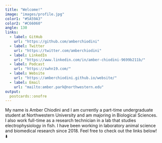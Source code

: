 ```yaml
---
title: "Welcome!"
image: "images/profile.jpg"
color1: "#5A59A3"
color2: "#C66060"
angle: 130
links:
  - label: GitHub
    url: "https://github.com/amberchiodini"
  - label: Twitter
    url: "https://twitter.com/amberchiodini"
  - label: LinkedIn
    url: "https://www.linkedin.com/in/amber-chiodini-9699b211b/"
  - label: Podcast
    url: "https://swhn19.com/"
  - label: Website
    url: "https://amberchiodini.github.io/website/"
  - label: Email
    url: "mailto:amber.park@northwestern.edu"
output:
  postcards::onofre
---
```

 
My name is Amber Chiodini and I am currently a part-time undergraduate student at Northwestern University and am majoring in Biological Sciences. I also work full-time as a research technician in a lab that studies electrophysiology in fish. I have been working in laboratory animal science and biomedical research since 2018. Feel free to check out the links below! ⬇️